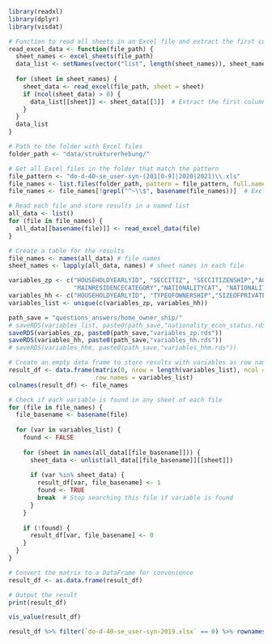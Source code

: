 ```r
library(readxl)
library(dplyr)
library(visdat)
```

```r
# Function to read all sheets in an Excel file and extract the first column
read_excel_data <- function(file_path) {
  sheet_names <- excel_sheets(file_path)
  data_list <- setNames(vector("list", length(sheet_names)), sheet_names)
  
  for (sheet in sheet_names) {
    sheet_data <- read_excel(file_path, sheet = sheet)
    if (ncol(sheet_data) > 0) {
      data_list[[sheet]] <- sheet_data[[1]]  # Extract the first column if not empty
    }
  }
  data_list
}
```

```r
# Path to the folder with Excel files
folder_path <- "data/strukturerhebung/"

# Get all Excel files in the folder that match the pattern
file_pattern <- "do-d-40-se_user-syn-(201[0-9]|2020|2021)\\.xls"
file_names <- list.files(folder_path, pattern = file_pattern, full.names = TRUE, recursive = TRUE)
file_names <- file_names[!grepl("^~\\$", basename(file_names))]  # Exclude temporary files
```

```r
# Read each file and store results in a named list
all_data <- list()
for (file in file_names) {
  all_data[[basename(file)]] <- read_excel_data(file)
}
```
```r
# Create a table for the results
file_names <- names(all_data) # file names
sheet_names <- lapply(all_data, names) # sheet names in each file
```


```r
variables_zp <- c("HOUSEHOLDYEARLYID", "SECCITIZ", "SECCITIZENSHIP","AGE", "IN_EDUCATION",
                  "MAINRESIDENCECATEGORY","NATIONALITYCAT", "NATIONALITYCONTI")
variables_hh <- c("HOUSEHOLDYEARLYID", "TYPEOFOWNERSHIP","SIZEOFPRIVATEHOUSEHOLD")
variables_list <- unique(c(variables_zp, variables_hh))
```

```r
path_save = "questions_answers/home_owner_ship/"
# saveRDS(variables_list, paste0(path_save,"nationality_econ_status.rds"))
saveRDS(variables_zp, paste0(path_save,"variables_zp.rds"))
saveRDS(variables_hh, paste0(path_save,"variables_hh.rds"))
# saveRDS(variables_hhm, paste0(path_save,"variables_hhm.rds"))
```

```r
# Create an empty data frame to store results with variables as row names
result_df <- data.frame(matrix(0, nrow = length(variables_list), ncol = length(file_names)),
                        row.names = variables_list)
colnames(result_df) <- file_names

# Check if each variable is found in any sheet of each file
for (file in file_names) {
  file_basename <- basename(file)
  
  for (var in variables_list) {
    found <- FALSE
    
    for (sheet in names(all_data[[file_basename]])) {
      sheet_data <- unlist(all_data[[file_basename]][[sheet]])
      
      if (var %in% sheet_data) {
        result_df[var, file_basename] <- 1
        found <- TRUE
        break  # Stop searching this file if variable is found
      }
    }
    
    if (!found) {
      result_df[var, file_basename] <- 0
    }
  }
}
```

```r
# Convert the matrix to a DataFrame for convenience
result_df <- as.data.frame(result_df)

# Output the result
print(result_df)
```

```r
vis_value(result_df)
```
```r
result_df %>% filter(`do-d-40-se_user-syn-2019.xlsx` == 0) %>% rownames(.)
```

